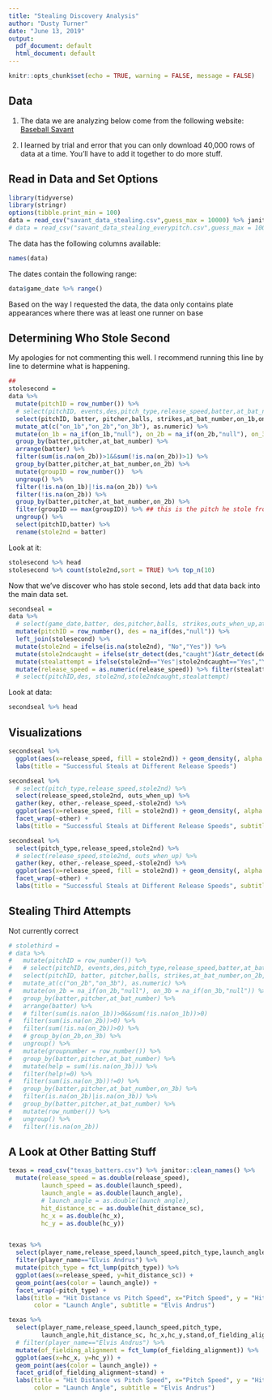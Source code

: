 ```yaml
---
title: "Stealing Discovery Analysis"
author: "Dusty Turner"
date: "June 13, 2019"
output:
  pdf_document: default
  html_document: default
---
```


```r
knitr::opts_chunk$set(echo = TRUE, warning = FALSE, message = FALSE)
```

## Data

1. The data we are analyzing below come from the following website: [Baseball Savant]("https://baseballsavant.mlb.com/statcast_search")

2. I learned by trial and error that you can only download 40,000 rows of data at a time.  You'll have to add it together to do more stuff.  

## Read in Data and Set Options

```r
library(tidyverse)
library(stringr)
options(tibble.print_min = 100)
data = read_csv("savant_data_stealing.csv",guess_max = 10000) %>% janitor::clean_names()
# data = read_csv("savant_data_stealing_everypitch.csv",guess_max = 10000) %>% janitor::clean_names()
```

The data has the following columns available:

```r
names(data)
```

The dates contain the following range:

```r
data$game_date %>% range()
```

Based on the way I requested the data, the data only contains plate appearances where there was at least one runner on base

## Determining Who Stole Second

My apologies for not commenting this well.  I recommend running this line by line to determine what is happening.

```r
##  
stolesecond =
data %>% 
  mutate(pitchID = row_number()) %>%
  # select(pitchID, events,des,pitch_type,release_speed,batter,at_bat_number,on_1b,on_2b,on_3b) %>%
  select(pitchID, batter, pitcher,balls, strikes,at_bat_number,on_1b,on_2b,on_3b) %>%
  mutate_at(c("on_1b","on_2b","on_3b"), as.numeric) %>%
  mutate(on_1b = na_if(on_1b,"null"), on_2b = na_if(on_2b,"null"), on_3b = na_if(on_3b,"null")) %>%
  group_by(batter,pitcher,at_bat_number) %>%
  arrange(batter) %>%
  filter(sum(is.na(on_2b))>1&&sum(!is.na(on_2b))>1) %>%
  group_by(batter,pitcher,at_bat_number,on_2b) %>%
  mutate(groupID = row_number())  %>%
  ungroup() %>%
  filter(!is.na(on_1b)|!is.na(on_2b)) %>%
  filter(!is.na(on_2b)) %>%
  group_by(batter,pitcher,at_bat_number,on_2b) %>%
  filter(groupID == max(groupID)) %>% ## this is the pitch he stole from 1st to second 
  ungroup() %>%
  select(pitchID,batter) %>%
  rename(stole2nd = batter) 
```

Look at it:

```r
stolesecond %>% head
stolesecond %>% count(stole2nd,sort = TRUE) %>% top_n(10)
```

Now that we've discover who has stole second, lets add that data back into the main data set.

```r
secondseal =
data %>%
  # select(game_date,batter, des,pitcher,balls, strikes,outs_when_up,at_bat_number,on_1b,on_2b,on_3b, release_speed,pitch_type) %>%
  mutate(pitchID = row_number(), des = na_if(des,"null")) %>%
  left_join(stolesecond) %>%
  mutate(stole2nd = ifelse(is.na(stole2nd), "No","Yes")) %>% 
  mutate(stole2ndcaught = ifelse(str_detect(des,"caught")&str_detect(des,"2nd base"), "Yes", "No")) %>% 
  mutate(stealattempt = ifelse(stole2nd=="Yes"|stole2ndcaught=="Yes","Yes","No")) %>%
  mutate(release_speed = as.numeric(release_speed)) %>% filter(stealattempt == "Yes")
  # select(pitchID,des, stole2nd,stole2ndcaught,stealattempt) 
```

Look at data:

```r
secondseal %>% head
```

\newpage

## Visualizations


```r
secondseal %>% 
  ggplot(aes(x=release_speed, fill = stole2nd)) + geom_density(, alpha = .5) +
  labs(title = "Successful Steals at Different Release Speeds")
```

```r
secondseal %>% 
  # select(pitch_type,release_speed,stole2nd) %>%
  select(release_speed,stole2nd, outs_when_up) %>%
  gather(key, other,-release_speed,-stole2nd) %>%
  ggplot(aes(x=release_speed, fill = stole2nd)) + geom_density(, alpha = .5) +
  facet_wrap(~other) +
  labs(title = "Successful Steals at Different Release Speeds", subtitle = "By Number of Outs")
```

```r
secondseal %>% 
  select(pitch_type,release_speed,stole2nd) %>%
  # select(release_speed,stole2nd, outs_when_up) %>%
  gather(key, other,-release_speed,-stole2nd) %>%
  ggplot(aes(x=release_speed, fill = stole2nd)) + geom_density(, alpha = .5) +
  facet_wrap(~other) +
  labs(title = "Successful Steals at Different Release Speeds", subtitle = "By Pitch Type")
```

## Stealing Third Attempts

Not currently correct

```r
# stolethird =
# data %>% 
#   mutate(pitchID = row_number()) %>%
#   # select(pitchID, events,des,pitch_type,release_speed,batter,at_bat_number,on_1b,on_2b,on_3b) %>%
#   select(pitchID, batter, pitcher,balls, strikes,at_bat_number,on_2b,on_3b) %>%
#   mutate_at(c("on_2b","on_3b"), as.numeric) %>%
#   mutate(on_2b = na_if(on_2b,"null"), on_3b = na_if(on_3b,"null")) %>%
#   group_by(batter,pitcher,at_bat_number) %>%
#   arrange(batter) %>%
#   # filter(sum(is.na(on_1b))>0&&sum(!is.na(on_1b))>0)
#   filter(sum(is.na(on_2b))>0) %>%
#   filter(sum(!is.na(on_2b))>0) %>%
#   # group_by(on_2b,on_3b) %>%
#   ungroup() %>%
#   mutate(groupnumber = row_number()) %>%
#   group_by(batter,pitcher,at_bat_number) %>%
#   mutate(help = sum(!is.na(on_3b))) %>%
#   filter(help!=0) %>%
#   filter(sum(is.na(on_3b))!=0) %>%
#   group_by(batter,pitcher,at_bat_number,on_3b) %>%
#   filter(is.na(on_2b)|is.na(on_3b)) %>%
#   group_by(batter,pitcher,at_bat_number) %>%
#   mutate(row_number()) %>%
#   ungroup() %>%
#   filter(!is.na(on_2b))

```

\newpage


## A Look at Other Batting Stuff

```r
texas = read_csv("texas_batters.csv") %>% janitor::clean_names() %>%
  mutate(release_speed = as.double(release_speed), 
         launch_speed = as.double(launch_speed), 
         launch_angle = as.double(launch_angle),
         # launch_angle = as.double(launch_angle),
         hit_distance_sc = as.double(hit_distance_sc),
         hc_x = as.double(hc_x),
         hc_y = as.double(hc_y))


texas %>% 
  select(player_name,release_speed,launch_speed,pitch_type,launch_angle,hit_distance_sc) %>%
  filter(player_name=="Elvis Andrus") %>%
  mutate(pitch_type = fct_lump(pitch_type)) %>%
  ggplot(aes(x=release_speed, y=hit_distance_sc)) +
  geom_point(aes(color = launch_angle)) +
  facet_wrap(~pitch_type) +
  labs(title = "Hit Distance vs Pitch Speed", x="Pitch Speed", y = "Hit Distance", 
       color = "Launch Angle", subtitle = "Elvis Andrus")


```



```r
texas %>% 
  select(player_name,release_speed,launch_speed,pitch_type,
         launch_angle,hit_distance_sc, hc_x,hc_y,stand,of_fielding_alignment) %>%
  # filter(player_name=="Elvis Andrus") %>%
  mutate(of_fielding_alignment = fct_lump(of_fielding_alignment)) %>%
  ggplot(aes(x=hc_x, y=hc_y)) +
  geom_point(aes(color = launch_angle)) +
  facet_grid(of_fielding_alignment~stand) +
  labs(title = "Hit Distance vs Pitch Speed", x="Pitch Speed", y = "Hit Distance", 
       color = "Launch Angle", subtitle = "Elvis Andrus")

```